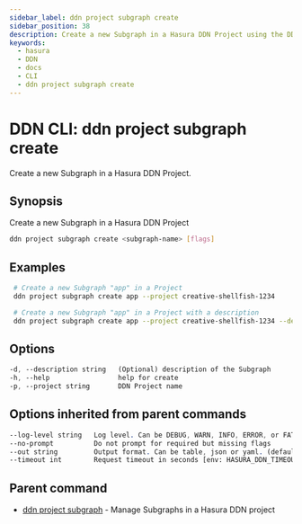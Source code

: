 ```yaml
---
sidebar_label: ddn project subgraph create
sidebar_position: 38
description: Create a new Subgraph in a Hasura DDN Project using the DDN CLI
keywords:
  - hasura
  - DDN
  - docs
  - CLI
  - ddn project subgraph create
---
```


# DDN CLI: ddn project subgraph create

Create a new Subgraph in a Hasura DDN Project.

## Synopsis

Create a new Subgraph in a Hasura DDN Project

```bash
ddn project subgraph create <subgraph-name> [flags]
```

## Examples

```bash
 # Create a new Subgraph "app" in a Project
 ddn project subgraph create app --project creative-shellfish-1234

 # Create a new Subgraph "app" in a Project with a description 
 ddn project subgraph create app --project creative-shellfish-1234 --description "application management APIs"
```

## Options

```sass
-d, --description string   (Optional) description of the Subgraph
-h, --help                 help for create
-p, --project string       DDN Project name
```

## Options inherited from parent commands

```sass
--log-level string   Log level. Can be DEBUG, WARN, INFO, ERROR, or FATAL. (default "INFO")
--no-prompt          Do not prompt for required but missing flags
--out string         Output format. Can be table, json or yaml. (default "table")
--timeout int        Request timeout in seconds [env: HASURA_DDN_TIMEOUT] (default 100)
```

## Parent command

- [ddn project subgraph](/cli/commands/ddn_project_subgraph) - Manage Subgraphs in a Hasura DDN project
